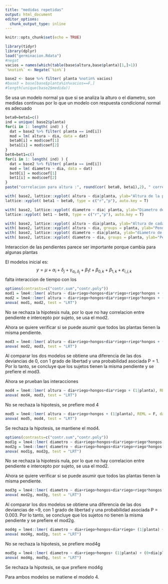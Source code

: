 ---
title: "medidas repetidas"
output: html_document
editor_options: 
  chunk_output_type: inline
---

```{r setup, include=FALSE}
knitr::opts_chunk$set(echo = TRUE)
```

```{r leer base}
library(tidyr)
library(dplyr)
load("germinacion.Rdata")
#negat
vacios = names(which(table(base$altura,base$planta)[1,]>1))
`%notin%` <- Negate(`%in%`)

base2 <- base %>% filter( planta %notin% vacios) 
#base3 = base[base$planta%in%vacios==F,]
#length(unique(base2$medida))
```




Se usa un modelo normal ya que si se analiza la alturo o el diametro, son medidas continuas por lo que un modelo con respuesta condicional normal es adecuado

```{r ver correlacion visualmente}
beta0=beta1=c()
ind = unique( base2$planta)
for(i in 1: length( ind) ) {
  dat = base2 %>% filter( planta == ind[i]) 
  mod = lm( altura ~ dia, data = dat)
  beta0[i] = mod$coef[1]
  beta1[i] = mod$coef[2]
}
bet0=bet1=c()
for(i in 1: length( ind) ) {
  dat = base2 %>% filter( planta == ind[i]) 
  mod = lm( diametro ~ dia, data = dat)
  bet0[i] = mod$coef[1]
  bet1[i] = mod$coef[2]
}
paste("correlacion para altura :", round(cor( beta0, beta1),2), " correlacion para diametro :",round( cor( bet0, bet1),2), sep = "")
```
```{r graficos}
 
with( base2, lattice::xyplot( altura ~ dia|planta, ylab="Altura de la planta",type = c("r","p"), main = "Altura"))
lattice::xyplot( beta1 ~ beta0, type = c("r","p"), auto.key = T)

with( base2, lattice::xyplot( diametro ~ dia| planta, ylab="Diametro de la planta",type=c("r","p"), main = "Diametro"))
lattice::xyplot( bet1 ~ bet0, type = c("r","p"), auto.key = T)
```
```{r}
with( base2, lattice::xyplot( altura ~ dia|planta, ylab="Altura de cada planta ",type = c("r","p"), main = "Altura"))
with( base2, lattice::xyplot( altura ~ dia, groups = planta, ylab="Pendiente por planta para altura",type = c("r"), main = "Altura"))
with( base2, lattice::xyplot( diametro ~ dia|planta, ylab="diametro de cada planta ",type = c("r","p"), main = "Altura"))
with( base2, lattice::xyplot( diametro ~ dia, groups = planta, ylab="Pendiente por planta para diametro",type = c("r"), main = "Altura"))
```


Interaccion de las pendientes parece ser importante porque cambia para algunas plantas


El modelos inicial es: 
$$y = \mu + \alpha_i+ \delta_j + \gamma_{ \alpha_i, \delta_j}+\beta_1t+\beta_{0,k}+\beta_{1,k}+e_{i,j,k}$$
falta interaccion de tiempo con los 






```{r Prueba correlacion entre b0 y b1}
options(contrasts=c("contr.sum","contr.poly"))
mod1 = lme4::lmer( altura ~ dia+riego+hongos+dia*riego+riego*hongos + (1+dia|planta) , REML = F, data = base2)
mod2 = lme4::lmer( altura ~ dia+riego+hongos+dia*riego+riego*hongos + (1|planta) + (0+dia|planta) , REML = F, data = base2)
anova( mod1, mod2, test = "LRT")
```
No se rechaza la hipotesis nula, por lo que no hay correlacion entre pendiente e intercepto por sujeto, se  usa el mod2.

Ahora se quiere verificar si se puede asumir que todos las plantas tienen la misma pendiente.
```{r}
mod3 = lme4::lmer( altura ~ dia+riego+hongos+dia*riego+riego*hongos + (1|planta), REML = F, data = base2)
anova( mod2, mod3, test = "LRT")
```

Al comparar los dos modelos se obtiene una diferencia de las dos deviancias
de 0, con 1 grado de libertad y una probabilidad asociada P = 1. Por lo tanto, se concluye que los sujetos  tienen la misma pendiente
y se prefiere el mod3.

Ahora se prueban las interacciones
```{r}
mod4 = lme4::lmer( altura ~ dia+riego+hongos+dia*riego + (1|planta), REML = F, data = base2)
anova( mod4, mod3, test = "LRT")
```
No se rechaza la hipotesis, se prefiere mod 4
```{r}
mod5 = lme4::lmer( altura ~ dia+riego+hongos + (1|planta), REML = F, data = base2)
anova( mod5, mod4, test = "LRT")
```
Se rechaza la hipotesis, se mantiene el mod4.


```{r Prueba correlacion entre b0 y b1}
options(contrasts=c("contr.sum","contr.poly"))
mod1g = lme4::lmer( diametro ~ dia+riego+hongos+dia*riego+riego*hongos + (1+dia|planta) , REML = F, data = base2)
mod2g = lme4::lmer( diametro ~ dia+riego+hongos+dia*riego+riego*hongos + (1|planta) + (0+dia|planta) , REML = F, data = base2)
anova( mod1g, mod2g, test = "LRT")
```
No se rechaza la hipotesis nula, por lo que no hay correlacion entre pendiente e intercepto por sujeto, se  usa el mod2.

Ahora se quiere verificar si se puede asumir que todos las plantas tienen la misma pendiente.
```{r}
mod3g = lme4::lmer( diametro ~ dia+riego+hongos+dia*riego+riego*hongos + (1|planta), REML = F, data = base2)
anova( mod2g, mod3g, test = "LRT")
```

Al comparar los dos modelos se obtiene una diferencia de las dos deviancias
de ~9, con 1 grado de libertad y una probabilidad asociada P = 0.003. Por lo tanto, se concluye que los sujetos  no tienen la misma pendiente y se prefiere el mod2g.

```{r}
mod4g = lme4::lmer( diametro ~ dia+riego+hongos+dia*riego+ (1|planta) + (0+dia|planta) , REML = F, data = base2)
anova( mod4g, mod2g, test = "LRT")
```
No se rechaza la hipotesis, se prefiere mod4g

```{r}
mod5g = lme4::lmer( diametro ~ dia+riego+hongos+ (1|planta) + (0+dia|planta) , REML = F, data = base2)
anova( mod4g, mod5g, test = "LRT")
```
Se rechaza la hipotesis, se que prefiere mod4g

Para ambos modelos se matiene el modelo 4.